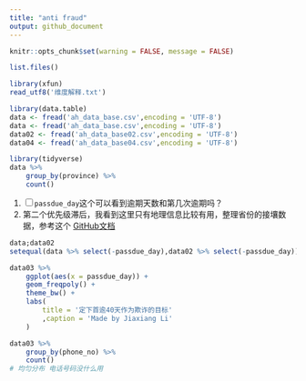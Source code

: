 ```yaml
---
title: "anti fraud"
output: github_document
---
```


```r
knitr::opts_chunk$set(warning = FALSE, message = FALSE)
```


```r
list.files()
```

```r
library(xfun)
read_utf8('维度解释.txt')
```

```r
library(data.table)
data <- fread('ah_data_base.csv',encoding = 'UTF-8')
data <- fread('ah_data_base.csv',encoding = 'UTF-8')
data02 <- fread('ah_data_base02.csv',encoding = 'UTF-8')
data04 <- fread('ah_data_base04.csv',encoding = 'UTF-8')
```

```r
library(tidyverse)
data %>% 
    group_by(province) %>% 
    count()
```

1. <input type="checkbox" id="checkbox1" class="styled">`passdue_day`这个可以看到逾期天数和第几次逾期吗？
1. 第二个优先级滞后，我看到这里只有地理信息比较有用，整理省份的接壤数据，参考这个
[GitHub文档](https://github.com/JiaxiangBU/tutoring/blob/master/zhangxinyue/border.md)

```r
data;data02
setequal(data %>% select(-passdue_day),data02 %>% select(-passdue_day))
```

```r
data03 %>% 
    ggplot(aes(x = passdue_day)) +
    geom_freqpoly() +
    theme_bw() +
    labs(
        title = '定下首逾40天作为欺诈的目标'
        ,caption = 'Made by Jiaxiang Li'
    )
```

```r
data03 %>% 
    group_by(phone_no) %>% 
    count()
# 均匀分布 电话号码没什么用
```


